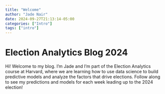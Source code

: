```yaml
---
title: "Welcome"
author: "Jade Nair"
date: 2024-09-27T21:13:14-05:00
categories: ["Intro"]
tags: ["intro"]
---
```


# Election Analytics Blog 2024

Hi! Welcome to my blog. I'm Jade and I'm part of the Election Analytics course at Harvard, where we are learning how to use data science to build predictive models and analyze the factors that drive elections. Follow along to see my predictions and models for each week leading up to the 2024 election!

